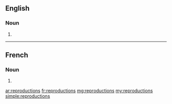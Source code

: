 ==English==

===Noun===
{{head|en|plural}}

# {{plural of|reproduction|lang=en}}

----

==French==

===Noun===
{{head|fr|plural|g=f-p}}

# {{plural of|reproduction|lang=fr}}

[[ar:reproductions]]
[[fr:reproductions]]
[[mg:reproductions]]
[[my:reproductions]]
[[simple:reproductions]]